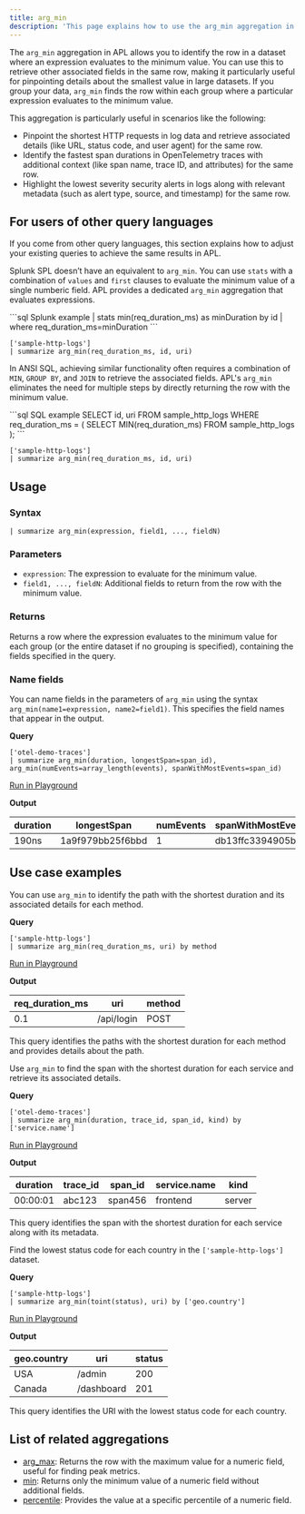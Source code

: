 ```yaml
---
title: arg_min
description: 'This page explains how to use the arg_min aggregation in APL.'
---
```


The `arg_min` aggregation in APL allows you to identify the row in a dataset where an expression evaluates to the minimum value. You can use this to retrieve other associated fields in the same row, making it particularly useful for pinpointing details about the smallest value in large datasets. If you group your data, `arg_min` finds the row within each group where a particular expression evaluates to the minimum value.

This aggregation is particularly useful in scenarios like the following:

- Pinpoint the shortest HTTP requests in log data and retrieve associated details (like URL, status code, and user agent) for the same row.
- Identify the fastest span durations in OpenTelemetry traces with additional context (like span name, trace ID, and attributes) for the same row.
- Highlight the lowest severity security alerts in logs along with relevant metadata (such as alert type, source, and timestamp) for the same row.

## For users of other query languages

If you come from other query languages, this section explains how to adjust your existing queries to achieve the same results in APL.

<AccordionGroup>
<Accordion title="Splunk SPL users">

Splunk SPL doesn’t have an equivalent to `arg_min`. You can use `stats` with a combination of `values` and `first` clauses to evaluate the minimum value of a single numberic field. APL provides a dedicated `arg_min` aggregation that evaluates expressions.

<CodeGroup>
```sql Splunk example
| stats min(req_duration_ms) as minDuration by id
| where req_duration_ms=minDuration
```

```kusto APL equivalent
['sample-http-logs']
| summarize arg_min(req_duration_ms, id, uri)
```
</CodeGroup>

</Accordion>
<Accordion title="ANSI SQL users">

In ANSI SQL, achieving similar functionality often requires a combination of `MIN`, `GROUP BY`, and `JOIN` to retrieve the associated fields. APL's `arg_min` eliminates the need for multiple steps by directly returning the row with the minimum value.

<CodeGroup>
```sql SQL example
SELECT id, uri
FROM sample_http_logs
WHERE req_duration_ms = (
    SELECT MIN(req_duration_ms)
    FROM sample_http_logs
);
```

```kusto APL equivalent
['sample-http-logs']
| summarize arg_min(req_duration_ms, id, uri)
```
</CodeGroup>

</Accordion>
</AccordionGroup>

## Usage

### Syntax

```kusto
| summarize arg_min(expression, field1, ..., fieldN)
```

### Parameters

- `expression`: The expression to evaluate for the minimum value.
- `field1, ..., fieldN`: Additional fields to return from the row with the minimum value.

### Returns

Returns a row where the expression evaluates to the minimum value for each group (or the entire dataset if no grouping is specified), containing the fields specified in the query.

### Name fields

You can name fields in the parameters of `arg_min` using the syntax `arg_min(name1=expression, name2=field1)`. This specifies the field names that appear in the output.

**Query**

```kusto
['otel-demo-traces']
| summarize arg_min(duration, longestSpan=span_id), arg_min(numEvents=array_length(events), spanWithMostEvents=span_id)
```

[Run in Playground](https://play.axiom.co/axiom-play-qf1k/query?initForm=%7B%22apl%22%3A%22%5B'otel-demo-traces'%5D%20%7C%20summarize%20arg_min(duration%2C%20longestSpan%3Dspan_id)%2C%20arg_min(numEvents%3Darray_length(events)%2C%20spanWithMostEvents%3Dspan_id)%22%7D)

**Output**

| duration       | longestSpan      | numEvents | spanWithMostEvents |
|----------------|------------------|-----------|--------------------|
| 190ns | 1a9f979bb25f6bbd |       1 |   db13ffc3394905b5 |

## Use case examples

<Tabs>
<Tab title="Log analysis">

You can use `arg_min` to identify the path with the shortest duration and its associated details for each method.

**Query**

```kusto
['sample-http-logs']
| summarize arg_min(req_duration_ms, uri) by method
```

[Run in Playground](https://play.axiom.co/axiom-play-qf1k/query?initForm=%7B%22apl%22%3A%22%5B'sample-http-logs'%5D%20%7C%20summarize%20arg_min(req_duration_ms%2C%20uri)%20by%20method%22%7D)

**Output**

| req_duration_ms | uri                | method |
|-----------------|--------------------|--------|
| 0.1              | /api/login         | POST   |

This query identifies the paths with the shortest duration for each method and provides details about the path.

</Tab>
<Tab title="OpenTelemetry traces">

Use `arg_min` to find the span with the shortest duration for each service and retrieve its associated details.

**Query**

```kusto
['otel-demo-traces']
| summarize arg_min(duration, trace_id, span_id, kind) by ['service.name']
```

[Run in Playground](https://play.axiom.co/axiom-play-qf1k/query?initForm=%7B%22apl%22%3A%22%5B'otel-demo-traces'%5D%20%7C%20summarize%20arg_min(duration%2C%20trace_id%2C%20span_id%2C%20kind)%20by%20%5B'service.name'%5D%22%7D)

**Output**

| duration | trace_id   | span_id    | service.name       | kind     |
|----------|------------|------------|--------------------|----------|
| 00:00:01 | abc123     | span456    | frontend           | server   |

This query identifies the span with the shortest duration for each service along with its metadata.

</Tab>
<Tab title="Security logs">

Find the lowest status code for each country in the `['sample-http-logs']` dataset.

**Query**

```kusto
['sample-http-logs']
| summarize arg_min(toint(status), uri) by ['geo.country']
```

[Run in Playground](https://play.axiom.co/axiom-play-qf1k/query?initForm=%7B%22apl%22%3A%22%5B'sample-http-logs'%5D%20%7C%20summarize%20arg_min(toint(status)%2C%20uri)%20by%20%5B'geo.country'%5D%22%7D)

**Output**

| geo.country  | uri               | status |
|--------------|-------------------|--------|
| USA          | /admin            | 200    |
| Canada       | /dashboard        | 201    |

This query identifies the URI with the lowest status code for each country.

</Tab>
</Tabs>

## List of related aggregations

- [arg_max](/apl/aggregation-function/arg-max): Returns the row with the maximum value for a numeric field, useful for finding peak metrics.
- [min](/apl/aggregation-function/min): Returns only the minimum value of a numeric field without additional fields.
- [percentile](/apl/aggregation-function/percentile): Provides the value at a specific percentile of a numeric field.